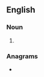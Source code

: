 ==English==

===Noun===
{{head|en|noun plural form}}

# {{plural of|ballroom|lang=en}}

===Anagrams===
* {{anagrams|en|a=abllmoors|moorballs}}